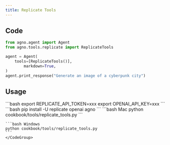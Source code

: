 ```yaml
---
title: Replicate Tools
---
```


## Code

```python cookbook/tools/replicate_tools.py
from agno.agent import Agent
from agno.tools.replicate import ReplicateTools

agent = Agent(
    tools=[ReplicateTools()],
        markdown=True,
)
agent.print_response("Generate an image of a cyberpunk city")
```

## Usage

<Steps>
  <Snippet file="create-venv-step.mdx" />

  <Step title="Set your API token">
    ```bash
    export REPLICATE_API_TOKEN=xxx
    export OPENAI_API_KEY=xxx
    ```
  </Step>

  <Step title="Install libraries">
    ```bash
    pip install -U replicate openai agno
    ```
  </Step>

  <Step title="Run Agent">
    <CodeGroup>
    ```bash Mac
    python cookbook/tools/replicate_tools.py
    ```

    ```bash Windows
    python cookbook/tools/replicate_tools.py
    ```
    </CodeGroup>
  </Step>
</Steps>